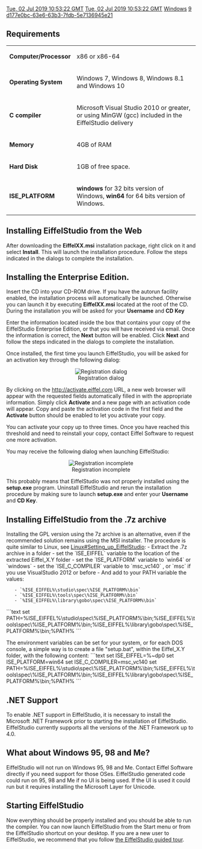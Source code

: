 [[Property:modification_date|Tue, 02 Jul 2019 10:53:22 GMT]]
[[Property:publication_date|Tue, 02 Jul 2019 10:53:22 GMT]]
[[Property:title|Windows]]
[[Property:weight|9]]
[[Property:uuid|d177e0bc-63e6-63b3-7fdb-5e7136945e21]]
==Requirements==

{|  class="doctable"
|- 
| '''Computer/Processor'''
| x86 or x86-64
|- 
| '''Operating System'''
| Windows 7, Windows 8, Windows 8.1 and Windows 10
|- 
| '''C compiler'''
| Microsoft Visual Studio 2010 or greater, or using MinGW (gcc) included in the EiffelStudio delivery
|- 
| '''Memory'''
| 4GB of RAM
|- 
| '''Hard Disk'''
| 1GB of free space.
|- 
| '''ISE_PLATFORM'''
| '''windows''' for 32 bits version of Windows, '''win64''' for 64 bits version of Windows.
|}


==Installing EiffelStudio from the Web==

After downloading the '''EiffelXX.msi''' installation package, right click on it and select '''Install'''. This will launch the installation procedure. Follow the steps indicated in the dialogs to complete the installation.

==Installing the Enterprise Edition.==

Insert the CD into your CD-ROM drive. If you have the autorun facility enabled, the installation process will automatically be launched. Otherwise you can launch it by executing '''EiffelXX.msi''' located at the root of the CD. During the installation you will be asked for your '''Username''' and '''CD Key'''

Enter the information located inside the box that contains your copy of the EiffelStudio Enterprise Edition, or that you will have received via email. Once the information is correct, the '''Next''' button will be enabled. Click '''Next''' and follow the steps indicated in the dialogs to complete the installation.

Once installed, the first time you launch EiffelStudio, you will be asked for an activation key through the following dialog:

<center> [[Image:56--windows-registration|Registration dialog]] </center>

By clicking on the [http://activate.eiffel.com http://activate.eiffel.com]  URL, a new web browser will appear with the requested fields automatically filled in with the appropriate information. Simply click '''Activate''' and a new page with an activation code will appear. Copy and paste the activation code in the first field and the '''Activate''' button should be enabled to let you activate your copy.

You can activate your copy up to three times. Once you have reached this threshold and need to reinstall your copy, contact Eiffel Software to request one more activation.

You may receive the following dialog when launching EiffelStudio:

<center> [[Image:56--windows-registration-error|Registration incomplete]] </center>

This probably means that EiffelStudio was not properly installed using the '''setup.exe''' program. Uninstall EiffelStudio and rerun the installation procedure by making sure to launch '''setup.exe''' and enter your '''Username''' and '''CD Key'''.

== Installing EiffelStudio from the .7z archive ==
Installing the GPL version using the 7z archive is an alternative, even if the recommended solution remains using the MSI installer.
The procedure is quite similar to Linux, see [[Linux#Setting_up_EiffelStudio]]:
- Extract the .7z archive in a folder
- set the `ISE_EIFFEL` variable to the location of the extracted Eiffel_X.Y folder
- set the `ISE_PLATFORM` variable to `win64` or `windows`
- set the `ISE_C_COMPILER` variable to `msc_vc140` , or `msc` if you use VisualStudio 2012 or before
- And add to your PATH variable the values:
    - `%ISE_EIFFEL%\studio\spec\%ISE_PLATFORM%\bin`
    - `%ISE_EIFFEL%\tools\spec\%ISE_PLATFORM%\bin`
    - `%ISE_EIFFEL%\library\gobo\spec\%ISE_PLATFORM%\bin`
```text
set PATH=%ISE_EIFFEL%\studio\spec\%ISE_PLATFORM%\bin;%ISE_EIFFEL%\tools\spec\%ISE_PLATFORM%\bin;%ISE_EIFFEL%\library\gobo\spec\%ISE_PLATFORM%\bin;%PATH%
```

The environment variables can be set for your system, or for each DOS console, a simple way is to create a file "setup.bat", within the Eiffel_X.Y folder, with the following content:
```text
set ISE_EIFFEL=%~dp0
set ISE_PLATFORM=win64
set ISE_C_COMPILER=msc_vc140
set PATH=%ISE_EIFFEL%\studio\spec\%ISE_PLATFORM%\bin;%ISE_EIFFEL%\tools\spec\%ISE_PLATFORM%\bin;%ISE_EIFFEL%\library\gobo\spec\%ISE_PLATFORM%\bin;%PATH%
```

==.NET Support==

To enable .NET support in EiffelStudio, it is necessary to install the Microsoft .NET Framework prior to starting the installation of EiffelStudio. EiffelStudio currently supports all the versions of the .NET Framework up to 4.0.

==What about Windows 95, 98 and Me?==

EiffelStudio will not run on Windows 95, 98 and Me. Contact Eiffel Software directly if you need support for those OSes. EiffelStudio generated code could run on 95, 98 and Me if no UI is being used. If the UI is used it could run but it requires installing the Microsoft Layer for Unicode.

==Starting EiffelStudio==

Now everything should be properly installed and you should be able to run the compiler. You can now launch EiffelStudio from the Start menu or from the EiffelStudio shortcut on your desktop. If you are a new user to EiffelStudio, we recommend that you follow [[Introducing EiffelStudio|the EiffelStudio guided tour]].

